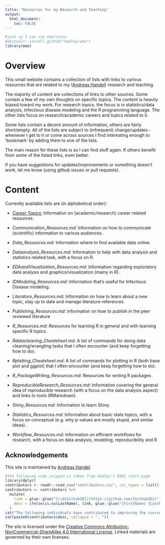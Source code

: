 ```yaml
---
title: "Resources for my Research and Teaching"
output: 
  html_document:
    toc: FALSE
---
```


```r
#just so I can use emoticons
#devtools::install_github("hadley/emo")
library(emo)
```

# Overview

This small website contains a collection of lists with links to various resources that are related to my ([Andreas Handel](https://www.andreashandel.com/)) research and teaching.

The majority of content are collections of links to other sources. Some contain a few of my own thoughts on specific topics. The content is heavily biased toward my work. For research topics, the focus is in statistics/data analysis, infectious disease modeling and the R programming language. The other lists focus on research/academic careers and topics related to it.

Some lists contain a decent amount of information, others are fairly short/empty. All of the lists are subject to (infrequent) change/updates - whenever I get to it or come across sources I find interesting enough to 'bookmark' by adding them to one of the lists.

The main reason for these lists is so I can find stuff again. If others benefit from some of the listed links, even better.

If you have suggestions for updates/improvements or something doesn't work, let me know (using github issues or pull requests).  


# Content

Currently available lists are (in alphabetical order):

- [*Career Topics:*](./Career_Resources.html) Information on (academic/research) career related resources. 

- *Communication_Resources.md:* Information on how to communicate (scientific) information to various audiences.

- *Data_Resources.md:* Information where to find available data online.

- *Dataanalysis_Resources.md:* Information to help with data analysis and statistics related task, with a focus on R.

- *EDAandVisualization_Resources.md:* Information regarding exploratory data analysis and graphics/visualization (mainy in R). 

- *IDModeling_Resources.md:* Information that's useful for Infectious Disease modeling. 

- *Literature_Resources.md:* Information on how to learn about a new topic, stay up to date and manage literature references

- *Publishing_Resources.md:* Information on how to publish in the peer reviewed literature

- *R_Resources.md:* Resources for learning R in general and with learning specific R topics.

- *Rdatacleaning_Cheatsheet.md:* A list of commands for doing data cleaning/wrangling tasks that I often encounter (and keep forgetting how to do).
 
- *Rplotting_Cheatsheet.md:* A list of commands for plotting in R (both base plot and ggplot) that I often encounter (and keep forgetting how to do).

- *R_PackageWriting_Resources.md:* Resources for writing R packages

- *ReproducibleResearch_Resources.md:* Information covering the general idea of reproducible research (with a focus on the data analysis aspect) and links to tools (RMarkdown).

- *Shiny_Resources.md:* Information to learn Shiny.

- *Statistics_Resources.md:* Information about basic stats topics, with a focus on conceptual (e.g. why p-values are mostly stupid, and similar ideas).

- *Workflow_Resources.md:* Information on efficient workflows for research, with a focus on data analysis, modeling, reproducibility and R
 



## Acknowledgements

This site is maintained by [Andreas Handel](https://www.andreashandel.com/).

```r
#the following code snipped is taken from Hadley's R4DS intro page
library(dplyr)
contributors <- readr::read_csv("contributors.csv", col_types = list())
contributors <- contributors %>% 
  mutate(
    link = glue::glue("[\\@{GithubID}](https://github.com/{GithubID})"),
    desc = ifelse(is.na(LastName), link, glue::glue("{FirstName} {LastName} ({link})"))
  )
cat("The following individuals have contributed to improving the course:\n")
cat(paste0(contributors$desc, collapse = ", "))
```

The site is licensed under the [Creative Commons Attribution-NonCommercial-ShareAlike 4.0 International License](http://creativecommons.org/licenses/by-nc-sa/4.0/). Linked materials are governed by their own licenses. 